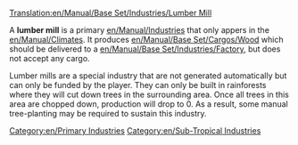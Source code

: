 [[Translation:en/Manual/Base Set/Industries/Lumber Mill]]

{{en/Industries|image=en/Lumbermill.png.png|name=Lumber Mill
|climates=[[en/Manual/Climates]]
|accepts=Nothing
|produces=[[en/Manual/Base Set/Cargos/Wood]]
}}
A '''lumber mill''' is a primary [[en/Manual/Industries]] that only appers in the [[en/Manual/Climates]]. It produces [[en/Manual/Base Set/Cargos/Wood]] which should be delivered to a [[en/Manual/Base Set/Industries/Factory]], but does not accept any cargo.

Lumber mills are a special industry that are not generated automatically but can only be funded by the player. They can only be built in rainforests where they will cut down trees in the surrounding area. Once all trees in this area are chopped down, production will drop to 0. As a result, some manual tree-planting may be required to sustain this industry.

{{en/Navbox Industries}}

[[Category:en/Primary Industries]]
[[Category:en/Sub-Tropical Industries]]